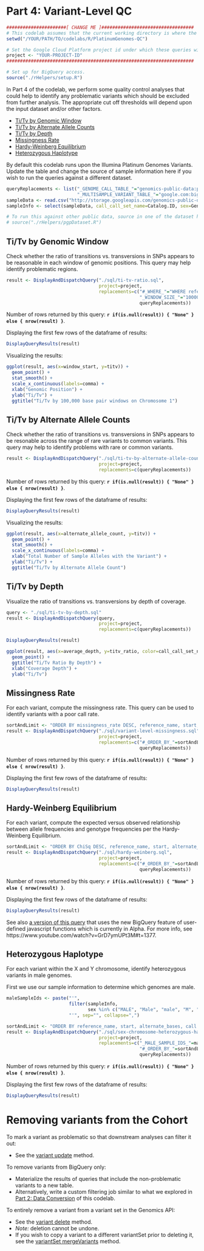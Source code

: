 <!-- R Markdown Documentation, DO NOT EDIT THE PLAIN MARKDOWN VERSION OF THIS FILE -->

<!-- Copyright 2015 Google Inc. All rights reserved. -->

<!-- Licensed under the Apache License, Version 2.0 (the "License"); -->
<!-- you may not use this file except in compliance with the License. -->
<!-- You may obtain a copy of the License at -->

<!--     http://www.apache.org/licenses/LICENSE-2.0 -->

<!-- Unless required by applicable law or agreed to in writing, software -->
<!-- distributed under the License is distributed on an "AS IS" BASIS, -->
<!-- WITHOUT WARRANTIES OR CONDITIONS OF ANY KIND, either express or implied. -->
<!-- See the License for the specific language governing permissions and -->
<!-- limitations under the License. -->

# Part 4: Variant-Level QC

```r
######################[ CHANGE ME ]##################################
# This codelab assumes that the current working directory is where the Rmd file resides.
setwd("/YOUR/PATH/TO/codelabs/R/PlatinumGenomes-QC")

# Set the Google Cloud Platform project id under which these queries will run.
project <- "YOUR-PROJECT-ID"
#####################################################################
```

```r
# Set up for BigQuery access.
source("./rHelpers/setup.R")
```

In Part 4 of the codelab, we perform some quality control analyses that could help to identify any problematic variants which should be excluded from further analysis.  The appropriate cut off thresholds will depend upon the input dataset and/or other factors.

* [Ti/Tv by Genomic Window](#titv-by-genomic-window)
* [Ti/Tv by Alternate Allele Counts](#titv-by-alternate-allele-counts)
* [Ti/Tv by Depth](#titv-by-depth)
* [Missingness Rate](#missingness-rate)
* [Hardy-Weinberg Equilibrium](#hardy-weinberg-equilibrium)
* [Heterozygous Haplotype](#heterozygous-haplotype)

By default this codelab runs upon the Illumina Platinum Genomes Variants. Update the table and change the source of sample information here if you wish to run the queries against a different dataset.
```r
queryReplacements <- list("_GENOME_CALL_TABLE_"="genomics-public-data:platinum_genomes.variants",
                          "_MULTISAMPLE_VARIANT_TABLE_"="google.com:biggene:platinum_genomes.expanded_variants")
sampleData <- read.csv("http://storage.googleapis.com/genomics-public-data/platinum-genomes/other/platinum_genomes_sample_info.csv")
sampleInfo <- select(sampleData, call_call_set_name=Catalog.ID, sex=Gender)

# To run this against other public data, source in one of the dataset helpers.  For example:
# source("./rHelpers/pgpDataset.R")
```

## Ti/Tv by Genomic Window

Check whether the ratio of transitions vs. transversions in SNPs appears to be reasonable in each window of genomic positions.  This query may help identify problematic regions.

```r
result <- DisplayAndDispatchQuery("./sql/ti-tv-ratio.sql",
                                  project=project,
                                  replacements=c("#_WHERE_"="WHERE reference_name = 'chr1'",
                                                 "_WINDOW_SIZE_"="100000",
                                                 queryReplacements))
```
Number of rows returned by this query: **`r if(is.null(result)) { "None" } else { nrow(result) }`**.

Displaying the first few rows of the dataframe of results:
```r
DisplayQueryResults(result)
```

Visualizing the results:
```r
ggplot(result, aes(x=window_start, y=titv)) +
  geom_point() +
  stat_smooth() +
  scale_x_continuous(labels=comma) +
  xlab("Genomic Position") +
  ylab("Ti/Tv") +
  ggtitle("Ti/Tv by 100,000 base pair windows on Chromosome 1")
```

## Ti/Tv by Alternate Allele Counts

Check whether the ratio of transitions vs. transversions in SNPs appears to be resonable across the range of rare variants to common variants.  This query may help to identify problems with rare or common variants.

```r
result <- DisplayAndDispatchQuery("./sql/ti-tv-by-alternate-allele-count.sql",
                                  project=project,
                                  replacements=c(queryReplacements))
```
Number of rows returned by this query: **`r if(is.null(result)) { "None" } else { nrow(result) }`**.

Displaying the first few rows of the dataframe of results:
```r
DisplayQueryResults(result)
```

Visualizing the results:
```r
ggplot(result, aes(x=alternate_allele_count, y=titv)) +
  geom_point() +
  stat_smooth() +
  scale_x_continuous(labels=comma) +
  xlab("Total Number of Sample Alleles with the Variant") +
  ylab("Ti/Tv") +
  ggtitle("Ti/Tv by Alternate Allele Count")
```

## Ti/Tv by Depth

Visualize the ratio of transitions vs. transversions by depth of coverage.

```r
query <- "./sql/ti-tv-by-depth.sql"
result <- DisplayAndDispatchQuery(query,
                                  project=project,
                                  replacements=c(queryReplacements))
```

```r
DisplayQueryResults(result)
```

```r
ggplot(result, aes(x=average_depth, y=titv_ratio, color=call_call_set_name)) + 
  geom_point() +
  ggtitle("Ti/Tv Ratio By Depth") +
  xlab("Coverage Depth") + 
  ylab("Ti/Tv")
```

## Missingness Rate

For each variant, compute the missingness rate.  This query can be used to identify variants with a poor call rate.

```r
sortAndLimit <- "ORDER BY missingness_rate DESC, reference_name, start, reference_bases, alternate_bases LIMIT 1000"
result <- DisplayAndDispatchQuery("./sql/variant-level-missingness.sql",
                                  project=project,
                                  replacements=c("#_ORDER_BY_"=sortAndLimit,
                                                 queryReplacements))
```
Number of rows returned by this query: **`r if(is.null(result)) { "None" } else { nrow(result) }`**.

Displaying the first few rows of the dataframe of results:
```r
DisplayQueryResults(result)
```

## Hardy-Weinberg Equilibrium

For each variant, compute the expected versus observed relationship between allele frequencies and genotype frequencies per the Hardy-Weinberg Equilibrium.

```r
sortAndLimit <- "ORDER BY ChiSq DESC, reference_name, start, alternate_bases LIMIT 1000"
result <- DisplayAndDispatchQuery("./sql/hardy-weinberg.sql",
                                  project=project,
                                  replacements=c("#_ORDER_BY_"=sortAndLimit,
                                                 queryReplacements))
```
Number of rows returned by this query: **`r if(is.null(result)) { "None" } else { nrow(result) }`**.

Displaying the first few rows of the dataframe of results:
```r
DisplayQueryResults(result)
```

See also [a version of this query](./sql/hardy-weinberg-udf.sql) that uses the new BigQuery feature of user-defined javascript functions which is currently in Alpha.  For more info, see https://www.youtube.com/watch?v=GrD7ymUPt3M#t=1377.

## Heterozygous Haplotype
For each variant within the X and Y chromosome, identify heterozygous variants in male genomes.

First we use our sample information to determine which genomes are male.  
```r
maleSampleIds <- paste("'",
                       filter(sampleInfo,
                              sex %in% c("MALE", "Male", "male", "M", "m"))$call_call_set_name,
                       "'", sep="", collapse=",")
```

```r
sortAndLimit <- "ORDER BY reference_name, start, alternate_bases, call.call_set_name LIMIT 1000"
result <- DisplayAndDispatchQuery("./sql/sex-chromosome-heterozygous-haplotypes.sql",
                                  project=project,
                                  replacements=c("_MALE_SAMPLE_IDS_"=maleSampleIds,
                                                 "#_ORDER_BY_"=sortAndLimit,
                                                 queryReplacements))
```
Number of rows returned by this query: **`r if(is.null(result)) { "None" } else { nrow(result) }`**.

Displaying the first few rows of the dataframe of results:
```r
DisplayQueryResults(result)
```

# Removing variants from the Cohort

To mark a variant as problematic so that downstream analyses can filter it out:

* See the [variant update](https://cloud.google.com/genomics/v1beta2/reference/variants/update) method.

To remove variants from BigQuery only:

* Materialize the results of queries that include the non-problematic variants to a new table.
* Alternatively, write a custom filtering job similar to what we explored in [Part 2: Data Conversion](./Data-Conversion.md) of this codelab.

To entirely remove a variant from a variant set in the Genomics API:

* See the [variant delete](https://cloud.google.com/genomics/v1beta2/reference/variants/delete) method.
* *Note:* deletion cannot be undone.
* If you wish to copy a variant to a different variantSet prior to deleting it, see the [variantSet mergeVariants](https://cloud.google.com/genomics/v1beta2/reference/variantsets/mergeVariants) method.

